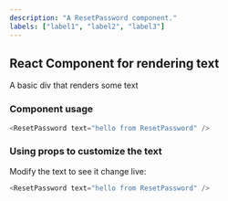 ```yaml
---
description: "A ResetPassword component."
labels: ["label1", "label2", "label3"]
---
```



## React Component for rendering text

A basic div that renders some text

### Component usage

```js
<ResetPassword text="hello from ResetPassword" />
```

### Using props to customize the text

Modify the text to see it change live:

```js live
<ResetPassword text="hello from ResetPassword" />
```
